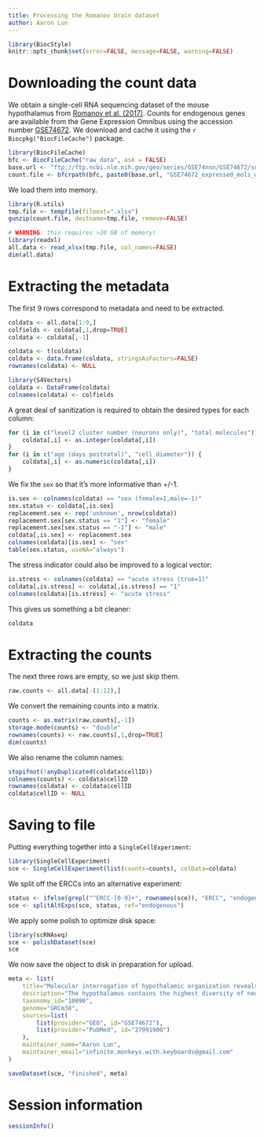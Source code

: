 ```yaml
---
title: Processing the Romanov brain dataset
author: Aaron Lun
---
```


```r
library(BiocStyle)
knitr::opts_chunk$set(error=FALSE, message=FALSE, warning=FALSE)
```

# Downloading the count data

We obtain a single-cell RNA sequencing dataset of the mouse hypothalamus from [Romanov et al. (2017)](https://doi.org/10.1038%2Fnn.4462).
Counts for endogenous genes are available from the Gene Expression Omnibus
using the accession number [GSE74672](https://www.ncbi.nlm.nih.gov/geo/query/acc.cgi?acc=GSE74672).
We download and cache it using the `r Biocpkg("BiocFileCache")` package.

```r
library(BiocFileCache)
bfc <- BiocFileCache("raw_data", ask = FALSE)
base.url <- "ftp://ftp.ncbi.nlm.nih.gov/geo/series/GSE74nnn/GSE74672/suppl/"
count.file <- bfcrpath(bfc, paste0(base.url, "GSE74672_expressed_mols_with_classes.xlsx.gz"))
```

We load them into memory.

```r
library(R.utils)
tmp.file <- tempfile(fileext=".xlsx")
gunzip(count.file, destname=tmp.file, remove=FALSE)

# WARNING: this requires >20 GB of memory!
library(readxl)
all.data <- read_xlsx(tmp.file, col_names=FALSE)
dim(all.data)
```

# Extracting the metadata

The first 9 rows correspond to metadata and need to be extracted.

```r
coldata <- all.data[1:9,]
colfields <- coldata[,1,drop=TRUE]
coldata <- coldata[,-1]

coldata <- t(coldata)
coldata <- data.frame(coldata, stringsAsFactors=FALSE)
rownames(coldata) <- NULL

library(S4Vectors)
coldata <- DataFrame(coldata)
colnames(coldata) <- colfields
```

A great deal of sanitization is required to obtain the desired types for each column:

```r
for (i in c("level2 cluster number (neurons only)", "total molecules")) {
    coldata[,i] <- as.integer(coldata[,i])
}
for (i in c("age (days postnatal)", "cell diameter")) {
    coldata[,i] <- as.numeric(coldata[,i])
}
```

We fix the `sex` so that it's more informative than +/-1.

```r
is.sex <- colnames(coldata) == "sex (female=1,male=-1)"
sex.status <- coldata[,is.sex]
replacement.sex <- rep('unknown', nrow(coldata))
replacement.sex[sex.status == "1"] <- "female"
replacement.sex[sex.status == "-1"] <- "male"
coldata[,is.sex] <- replacement.sex
colnames(coldata)[is.sex] <- "sex"
table(sex.status, useNA="always")
```

The stress indicator could also be improved to a logical vector:

```r
is.stress <- colnames(coldata) == "acute stress (true=1)"
coldata[,is.stress] <- coldata[,is.stress] == "1"
colnames(coldata)[is.stress] <- "acute stress"
```

This gives us something a bit cleaner:

```r
coldata
```

# Extracting the counts

The next three rows are empty, so we just skip them.

```r
raw.counts <- all.data[-(1:12),]
```

We convert the remaining counts into a matrix.

```r
counts <- as.matrix(raw.counts[,-1])
storage.mode(counts) <- "double"
rownames(counts) <- raw.counts[,1,drop=TRUE]
dim(counts)
```

We also rename the column names:

```r
stopifnot(!anyDuplicated(coldata$cellID))
colnames(counts) <- coldata$cellID
rownames(coldata) <- coldata$cellID
coldata$cellID <- NULL
```

# Saving to file 

Putting everything together into a `SingleCellExperiment`:

```r
library(SingleCellExperiment)
sce <- SingleCellExperiment(list(counts=counts), colData=coldata)
```

We split off the ERCCs into an alternative experiment:

```r
status <- ifelse(grepl("^ERCC-[0-9]+", rownames(sce)), "ERCC", "endogenous")
sce <- splitAltExps(sce, status, ref="endogenous")
```

We apply some polish to optimize disk space:

```r
library(scRNAseq)
sce <- polishDataset(sce)
sce
```

We now save the object to disk in preparation for upload.

```r
meta <- list(
    title="Molecular interrogation of hypothalamic organization reveals distinct dopamine neuronal subtypes",
    description="The hypothalamus contains the highest diversity of neurons in the brain. Many of these neurons can co-release neurotransmitters and neuropeptides in a use-dependent manner. Investigators have hitherto relied on candidate protein-based tools to correlate behavioral, endocrine and gender traits with hypothalamic neuron identity. Here we map neuronal identities in the hypothalamus by single-cell RNA sequencing. We distinguished 62 neuronal subtypes producing glutamatergic, dopaminergic or GABAergic markers for synaptic neurotransmission and harboring the ability to engage in task-dependent neurotransmitter switching. We identified dopamine neurons that uniquely coexpress the Onecut3 and Nmur2 genes, and placed these in the periventricular nucleus with many synaptic afferents arising from neuromedin S+ neurons of the suprachiasmatic nucleus. These neuroendocrine dopamine cells may contribute to the dopaminergic inhibition of prolactin secretion diurnally, as their neuromedin S+ inputs originate from neurons expressing Per2 and Per3 and their tyrosine hydroxylase phosphorylation is regulated in a circadian fashion. Overall, our catalog of neuronal subclasses provides new understanding of hypothalamic organization and function.",
    taxonomy_id="10090",
    genome="GRCm38",
    sources=list(
        list(provider="GEO", id="GSE74672"),
        list(provider="PubMed", id="27991900")
    ),
    maintainer_name="Aaron Lun",
    maintainer_email="infinite.monkeys.with.keyboards@gmail.com"
)

saveDataset(sce, "finished", meta)
```

# Session information {-}

```r
sessionInfo()
```
